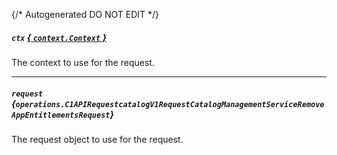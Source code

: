{/* Autogenerated DO NOT EDIT  */}

##### `ctx` [*{ `context.Context` }*](https://pkg.go.dev/context#Context)
The context to use for the request.

---
##### `request` *{`operations.C1APIRequestcatalogV1RequestCatalogManagementServiceRemoveAppEntitlementsRequest`}*
The request object to use for the request.
<Collapsible openLabel={Labels.showProperties} closeLabel={Labels.hideProperties}>
    <C1APIRequestcatalogV1RequestCatalogManagementServiceRemoveAppEntitlementsRequest/>
</Collapsible>


